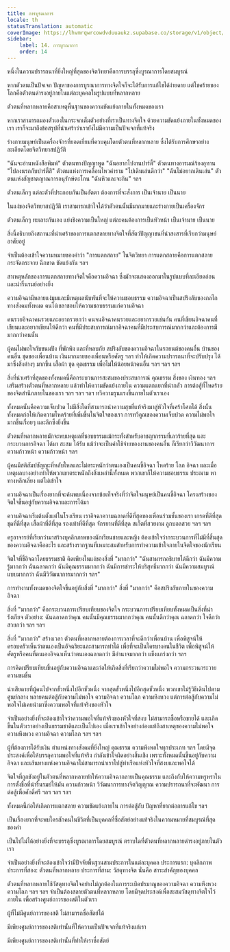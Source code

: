 ```yaml
---
title: การบูรณาการ
locale: th
statusTranslation: automatic
coverImage: https://lhvmrqwrcowdvduuaukz.supabase.co/storage/v1/object/public/strapi-uploads/small_cover-educacion-fundamental.webp-2d51a7828a2b1309555be27f7e2a61a0.webp
sidebar:
    label: 14. การบูรณาการ
    order: 14
---
```

หนึ่งในความปรารถนาที่ยิ่งใหญ่ที่สุดของจิตวิทยาคือการบรรลุซึ่งบูรณาการโดยสมบูรณ์

หากตัวตนเป็นปัจเจก ปัญหาของการบูรณาการทางจิตใจก็จะได้รับการแก้ไขได้ง่ายดาย แต่โชคร้ายของโลกคือตัวตนดำรงอยู่ภายในแต่ละบุคคลในรูปแบบที่หลากหลาย

ตัวตนที่หลากหลายคือสาเหตุพื้นฐานของความขัดแย้งภายในทั้งหมดของเรา

หากเราสามารถมองตัวเองในกระจกเต็มตัวอย่างที่เราเป็นทางจิตใจ ด้วยความขัดแย้งภายในทั้งหมดของเรา เราก็จะมาถึงข้อสรุปที่น่าเศร้าว่าเรายังไม่มีความเป็นปัจเจกที่แท้จริง

ร่างกายมนุษย์เป็นเครื่องจักรที่ยอดเยี่ยมที่ควบคุมโดยตัวตนที่หลากหลาย ซึ่งได้รับการศึกษาอย่างละเอียดโดยจิตวิทยาสปฏิวัติ

"ฉันจะอ่านหนังสือพิมพ์" ตัวตนทางปัญญาพูด "ฉันอยากไปงานปาร์ตี้" ตัวตนทางอารมณ์ร้องอุทาน "ไปลงนรกกับปาร์ตี้สิ" ตัวตนแห่งการเคลื่อนไหวคำราม "ไปเดินเล่นดีกว่า" "ฉันไม่อยากเดินเล่น" ตัวตนแห่งสัญชาตญาณการอนุรักษ์ตะโกน "ฉันหิวและจะกิน" ฯลฯ

ตัวตนเล็กๆ แต่ละตัวที่ประกอบกันเป็นอัตตา ต้องการที่จะสั่งการ เป็นเจ้านาย เป็นนาย

ในแง่ของจิตวิทยาสปฏิวัติ เราสามารถเข้าใจได้ว่าตัวตนนั้นมีมากมายและร่างกายเป็นเครื่องจักร

ตัวตนเล็กๆ ทะเลาะกันเอง แย่งชิงความเป็นใหญ่ แต่ละคนต้องการเป็นหัวหน้า เป็นเจ้านาย เป็นนาย

สิ่งนี้อธิบายถึงสถานะที่น่าเศร้าของการแตกสลายทางจิตใจที่สัตว์ปัญญาชนที่น่าสงสารที่เรียกว่ามนุษย์อาศัยอยู่

จำเป็นต้องเข้าใจความหมายของคำว่า "การแตกสลาย" ในจิตวิทยา การแตกสลายคือการแตกสลาย กระจัดกระจาย ฉีกขาด ขัดแย้งกัน ฯลฯ

สาเหตุหลักของการแตกสลายทางจิตใจคือความอิจฉา ซึ่งมักจะแสดงออกมาในรูปแบบที่ละเอียดอ่อนและน่ารื่นรมย์อย่างยิ่ง

ความอิจฉามีหลายแง่มุมและมีเหตุผลนับพันที่จะให้ความชอบธรรม ความอิจฉาเป็นสปริงลับของกลไกทางสังคมทั้งหมด คนโง่เขลาชอบให้ความชอบธรรมแก่ความอิจฉา

คนรวยอิจฉาคนรวยและอยากรวยกว่า คนจนอิจฉาคนรวยและอยากรวยเช่นกัน คนที่เขียนอิจฉาคนที่เขียนและอยากเขียนให้ดีกว่า คนที่มีประสบการณ์มากอิจฉาคนที่มีประสบการณ์มากกว่าและต้องการมีมากกว่าคนนั้น

ผู้คนไม่พอใจกับขนมปัง ที่พักพิง และที่หลบภัย สปริงลับของความอิจฉาในรถยนต์ของคนอื่น บ้านของคนอื่น ชุดของเพื่อนบ้าน เงินมากมายของเพื่อนหรือศัตรู ฯลฯ ทำให้เกิดความปรารถนาที่จะปรับปรุง ได้มาซึ่งสิ่งต่างๆ มากขึ้น เสื้อผ้า ชุด คุณธรรม เพื่อไม่ให้น้อยหน้าคนอื่น ฯลฯ ฯลฯ ฯลฯ

สิ่งที่น่าเศร้าที่สุดของทั้งหมดนี้คือกระบวนการสะสมของประสบการณ์ คุณธรรม สิ่งของ เงินทอง ฯลฯ เสริมสร้างตัวตนที่หลากหลาย แล้วทำให้ความขัดแย้งภายใน ความแตกแยกที่น่ากลัว การต่อสู้ที่โหดร้ายของจิตสำนึกภายในของเรา ฯลฯ ฯลฯ ฯลฯ ทวีความรุนแรงขึ้นภายในตัวเราเอง

ทั้งหมดนั้นคือความเจ็บปวด ไม่มีสิ่งใดที่สามารถนำความสุขที่แท้จริงมาสู่หัวใจที่เศร้าโศกได้ สิ่งนั้นทั้งหมดก่อให้เกิดความโหดร้ายที่เพิ่มขึ้นในจิตใจของเรา การทวีคูณของความเจ็บปวด ความไม่พอใจมากขึ้นเรื่อยๆ และลึกซึ้งยิ่งขึ้น

ตัวตนที่หลากหลายมักจะพบเหตุผลที่ชอบธรรมแม้กระทั่งสำหรับอาชญากรรมที่เลวร้ายที่สุด และกระบวนการอิจฉา ได้มา สะสม ได้รับ แม้ว่าจะเป็นค่าใช้จ่ายของงานของคนอื่น ก็เรียกว่าวิวัฒนาการ ความก้าวหน้า ความก้าวหน้า ฯลฯ

ผู้คนมีสติสัมปชัญญะที่หลับใหลและไม่ตระหนักว่าตนเองเป็นคนขี้อิจฉา โหดร้าย โลภ อิจฉา และเมื่อเหตุผลบางอย่างทำให้พวกเขาตระหนักถึงสิ่งเหล่านี้ทั้งหมด พวกเขาก็ให้ความชอบธรรม ประณาม หาทางหลีกเลี่ยง แต่ไม่เข้าใจ

ความอิจฉาเป็นเรื่องยากที่จะค้นพบเนื่องจากข้อเท็จจริงที่ว่าจิตใจมนุษย์เป็นคนขี้อิจฉา โครงสร้างของจิตใจขึ้นอยู่กับความอิจฉาและการได้มา

ความอิจฉาเริ่มต้นตั้งแต่ในโรงเรียน เราอิจฉาความฉลาดที่ดีที่สุดของเพื่อนร่วมชั้นของเรา เกรดที่ดีที่สุด ชุดที่ดีที่สุด เสื้อผ้าที่ดีที่สุด รองเท้าที่ดีที่สุด จักรยานที่ดีที่สุด สเก็ตที่สวยงาม ลูกบอลสวย ฯลฯ ฯลฯ

ครูอาจารย์ที่เรียกว่ามาสร้างบุคลิกภาพของนักเรียนชายและหญิง ต้องเข้าใจว่ากระบวนการที่ไม่มีที่สิ้นสุดของความอิจฉาคืออะไร และสร้างรากฐานที่เหมาะสมสำหรับการทำความเข้าใจภายในจิตใจของนักเรียน

จิตใจที่ขี้อิจฉาโดยธรรมชาติ คิดเพียงในแง่ของสิ่งที่ "มากกว่า" "ฉันสามารถอธิบายได้ดีกว่า ฉันมีความรู้มากกว่า ฉันฉลาดกว่า ฉันมีคุณธรรมมากกว่า ฉันมีการชำระให้บริสุทธิ์มากกว่า ฉันมีความสมบูรณ์แบบมากกว่า ฉันมีวิวัฒนาการมากกว่า ฯลฯ"

การทำงานทั้งหมดของจิตใจขึ้นอยู่กับสิ่งที่ "มากกว่า" สิ่งที่ "มากกว่า" คือสปริงลับภายในของความอิจฉา

สิ่งที่ "มากกว่า" คือกระบวนการเปรียบเทียบของจิตใจ กระบวนการเปรียบเทียบทั้งหมดเป็นสิ่งที่น่ารังเกียจ ตัวอย่าง: ฉันฉลาดกว่าคุณ คนนั้นมีคุณธรรมมากกว่าคุณ คนนั้นดีกว่าคุณ ฉลาดกว่า ใจดีกว่า สวยกว่า ฯลฯ ฯลฯ

สิ่งที่ "มากกว่า" สร้างเวลา ตัวตนที่หลากหลายต้องการเวลาที่จะดีกว่าเพื่อนบ้าน เพื่อพิสูจน์ให้ครอบครัวเห็นว่าตนเองเป็นอัจฉริยะและสามารถทำได้ เพื่อที่จะเป็นใครบางคนในชีวิต เพื่อพิสูจน์ให้ศัตรูหรือคนที่ตนเองอิจฉาเห็นว่าตนเองฉลาดกว่า มีอำนาจมากกว่า แข็งแกร่งกว่า ฯลฯ

การคิดเปรียบเทียบขึ้นอยู่กับความอิจฉาและก่อให้เกิดสิ่งที่เรียกว่าความไม่พอใจ ความกระวนกระวาย ความขมขื่น

น่าเสียดายที่ผู้คนไปจากขั้วหนึ่งไปอีกขั้วหนึ่ง จากสุดขั้วหนึ่งไปอีกสุดขั้วหนึ่ง พวกเขาไม่รู้วิธีเดินไปตามศูนย์กลาง หลายคนต่อสู้กับความไม่พอใจ ความอิจฉา ความโลภ ความหึงหวง แต่การต่อสู้กับความไม่พอใจไม่เคยนำมาซึ่งความพอใจที่แท้จริงของหัวใจ

จำเป็นอย่างยิ่งที่จะต้องเข้าใจว่าความพอใจที่แท้จริงของหัวใจที่สงบ ไม่สามารถซื้อหรือขายได้ และเกิดขึ้นในตัวเราอย่างเป็นธรรมชาติและเป็นไปเอง เมื่อเราเข้าใจอย่างถ่องแท้ถึงสาเหตุของความไม่พอใจ ความหึงหวง ความอิจฉา ความโลภ ฯลฯ ฯลฯ

ผู้ที่ต้องการได้รับเงิน ตำแหน่งทางสังคมที่ยิ่งใหญ่ คุณธรรม ความพึงพอใจทุกประเภท ฯลฯ โดยมีจุดประสงค์เพื่อให้บรรลุความพอใจที่แท้จริง กำลังเข้าใจผิดอย่างสิ้นเชิง เพราะทั้งหมดนั้นขึ้นอยู่กับความอิจฉา และเส้นทางแห่งความอิจฉาไม่สามารถนำเราไปสู่ท่าเรือแห่งหัวใจที่สงบและพอใจได้

จิตใจที่ถูกขังอยู่ในตัวตนที่หลากหลายทำให้ความอิจฉากลายเป็นคุณธรรม และถึงกับให้ความหรูหราในการตั้งชื่อที่น่ารื่นรมย์ให้มัน ความก้าวหน้า วิวัฒนาการทางจิตวิญญาณ ความปรารถนาที่จะพัฒนา การต่อสู้เพื่อศักดิ์ศรี ฯลฯ ฯลฯ ฯลฯ

ทั้งหมดนี้ก่อให้เกิดการแตกสลาย ความขัดแย้งภายใน การต่อสู้ลับ ปัญหาที่ยากต่อการแก้ไข ฯลฯ

เป็นเรื่องยากที่จะพบใครสักคนในชีวิตที่เป็นบุคคลที่ซื่อสัตย์อย่างแท้จริงในความหมายที่สมบูรณ์ที่สุดของคำ

เป็นไปไม่ได้อย่างยิ่งที่จะบรรลุซึ่งบูรณาการโดยสมบูรณ์ ตราบใดที่ตัวตนที่หลากหลายดำรงอยู่ภายในตัวเรา

จำเป็นอย่างยิ่งที่จะต้องเข้าใจว่ามีปัจจัยพื้นฐานสามประการในแต่ละบุคคล ประการแรก: บุคลิกภาพ ประการที่สอง: ตัวตนที่หลากหลาย ประการที่สาม: วัสดุทางจิต นั่นคือ สาระสำคัญของบุคคล

ตัวตนที่หลากหลายใช้วัสดุทางจิตใจอย่างไม่ถูกต้องในการระเบิดปรมาณูของความอิจฉา ความหึงหวง ความโลภ ฯลฯ ฯลฯ จำเป็นต้องสลายตัวตนที่หลากหลาย โดยมีจุดประสงค์เพื่อสะสมวัสดุทางจิตใจไว้ภายใน เพื่อสร้างศูนย์ถาวรของสติในตัวเรา

ผู้ที่ไม่มีศูนย์ถาวรของสติ ไม่สามารถซื่อสัตย์ได้

มีเพียงศูนย์ถาวรของสติเท่านั้นที่ให้ความเป็นปัจเจกที่แท้จริงแก่เรา

มีเพียงศูนย์ถาวรของสติเท่านั้นที่ทำให้เราซื่อสัตย์

